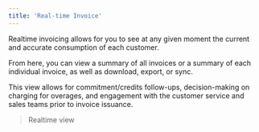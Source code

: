 ```yaml
---
title: 'Real-time Invoice'
---
```


Realtime invoicing allows for you to see at any given moment the current and accurate consumption of each customer.  

From here, you can view a summary of all invoices or a summary of each individual invoice, as well as download, export, or sync.

This view allows for commitment/credits follow-ups, decision-making on charging for overages, and engagement with the customer service and sales teams prior to invoice issuance.

> Realtime view

